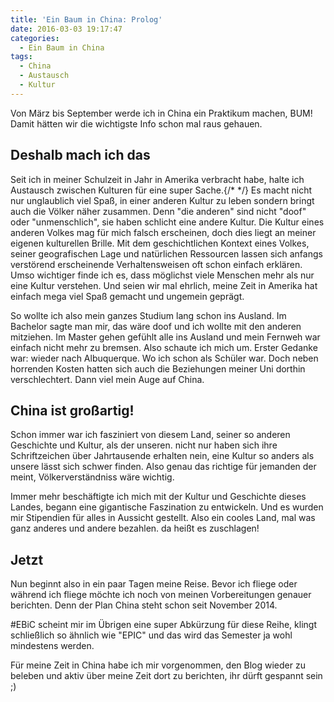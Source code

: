 ```yaml
---
title: 'Ein Baum in China: Prolog'
date: 2016-03-03 19:17:47
categories:
  - Ein Baum in China
tags:
  - China
  - Austausch
  - Kultur
---
```


Von März bis September werde ich in China ein Praktikum machen, BUM!
Damit hätten wir die wichtigste Info schon mal raus gehauen.

## Deshalb mach ich das

Seit ich in meiner Schulzeit in Jahr in Amerika verbracht habe, halte ich Austausch zwischen Kulturen für eine super Sache.{/* <!-- more --> */} Es macht nicht nur unglaublich viel Spaß, in einer anderen Kultur zu leben sondern bringt auch die Völker näher zusammen. Denn "die anderen" sind nicht "doof" oder "unmenschlich", sie haben schlicht eine andere Kultur. Die Kultur eines anderen Volkes mag für mich falsch erscheinen, doch dies liegt an meiner eigenen kulturellen Brille. Mit dem geschichtlichen Kontext eines Volkes, seiner geografischen Lage und natürlichen Ressourcen lassen sich anfangs verstörend erscheinende Verhaltensweisen oft schon einfach erklären. Umso wichtiger finde ich es, dass möglichst viele Menschen mehr als nur eine Kultur verstehen. Und seien wir mal ehrlich, meine Zeit in Amerika hat einfach mega viel Spaß gemacht und ungemein geprägt.

So wollte ich also mein ganzes Studium lang schon ins Ausland. Im Bachelor sagte man mir, das wäre doof und ich wollte mit den anderen mitziehen. Im Master gehen gefühlt alle ins Ausland und mein Fernweh war einfach nicht mehr zu bremsen. Also schaute ich mich um. Erster Gedanke war: wieder nach Albuquerque. Wo ich schon als Schüler war. Doch neben horrenden Kosten hatten sich auch die Beziehungen meiner Uni dorthin verschlechtert. Dann viel mein Auge auf China.

## China ist großartig!

Schon immer war ich fasziniert von diesem Land, seiner so anderen Geschichte und Kultur, als der unseren. nicht nur haben sich ihre Schriftzeichen über Jahrtausende erhalten nein, eine Kultur so anders als unsere lässt sich schwer finden. Also genau das richtige für jemanden der meint, Völkerverständniss wäre wichtig.

Immer mehr beschäftigte ich mich mit der Kultur und Geschichte dieses Landes, begann eine gigantische Faszination zu entwickeln. Und es wurden mir Stipendien für alles in Aussicht gestellt. Also ein cooles Land, mal was ganz anderes und andere bezahlen. da heißt es zuschlagen!

## Jetzt

Nun beginnt also in ein paar Tagen meine Reise. Bevor ich fliege oder während ich fliege möchte ich noch von meinen Vorbereitungen genauer berichten. Denn der Plan China steht schon seit November 2014.

#EBiC scheint mir im Übrigen eine super Abkürzung für diese Reihe, klingt schließlich so ähnlich wie "EPIC" und das wird das Semester ja wohl mindestens werden.

Für meine Zeit in China habe ich mir vorgenommen, den Blog wieder zu beleben und aktiv über meine Zeit dort zu berichten, ihr dürft gespannt sein ;)
